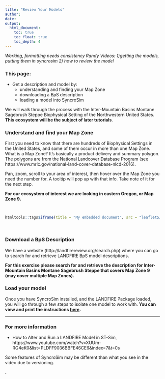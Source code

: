 ```yaml
---
title: "Review Your Models"
author: 
date:
output:
  html_document:
    toc: true
    toc_float: true
    toc_depth: 4
---
```

*Working, formatting needs consistency Randy Videos: 1)getting the models, putting them in syncrosim 2) how to review the model*

### This page:
+ Get a description and model by:
    + understanding and finding your Map Zone
    + downloading a BpS description
    + loading a model into SyncroSim
    
We will walk through the process with the Inter-Mountain Basins Montane Sagebrush Steppe Biophysical Setting of the Northwestern United States.  **This ecosystem will be the subject of later tutorials**. 


### Understand and find your Map Zone

First you need to know that there are hundreds of Biophysical Settings in the United States, and some of them occur in more than one Map Zone.  What is a Map Zone?  It's basically a product delivery and summary polygon.  The polygons are from the National Landcover Database Program (see https://www.mrlc.gov/national-land-cover-database-nlcd-2016).  

Pan, zoom, scroll to your area of interest, then hover over the Map Zone you need the number for.  A tooltip will pop up with that info.  Take note of it for the next step. 

**For our ecosystem of interest we are looking in eastern Oregon, or Map Zone 9.**

<br>

```r
htmltools::tags$iframe(title = "My embedded document", src = "leafletSIM2carto.html", frameborder = "0", width = "100%", height="400")
```

<br>

### Download a BpS Description
We have a website (http://landfirereview.org/search.php) where you can go to search for and retrieve LANDFIRE BpS model descriptions.  

**For this exercise please search for and retrieve the description for Inter-Mountain Basins Montane Sagebrush Steppe that covers Map Zone 9 (may cover multiple Map Zones).**

### Load your model
Once you have SyncroSim installed, and the LANDFIRE Package loaded, you will go through a few steps to isolate one model to work with.  **You can view and print the instructions [here](./isolateModel.html).**

***

### For more information

*  How to Alter and Run a LANDFIRE Model in ST-Sim, https://www.youtube.com/watch?v=XUUm-RG4eK0&list=PLDFF9036BBFE46CE6&index=7&t=0s

Some features of SyncroSim may be different than what you see in the video due to versioning.


.
